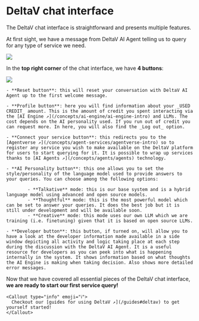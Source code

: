 
# DeltaV chat interface

The DeltaV chat interface is straightforward and presents multiple features.

At first sight, we have a message from DeltaV AI Agent telling us to query for any type of service we need.

![](../../../src/images/deltav/getting-started/deltav_chat_interface.png)

In the **top right corner** of the chat interface, we have **4 buttons**:

![](../../../src/images/deltav/getting-started/deltav_chat_interface_buttons.png)

    - **Reset button**: this will reset your conversation with DeltaV AI Agent up to the first welcome message.

    - **Profile button**: here you will find information about your _USED CREDIT_ amount. This is the amount of credit you spent interacting via the [AI Engine ↗️](/concepts/ai-engine/ai-engine-intro) and LLMs. The cost depends on the AI personality used. If you run out of credit you can request more. In here, you will also find the _Log out_ option.

    - **Connect your service button**: this redirects you to the [Agentverse ↗️](/concepts/agent-services/agentverse-intro) so to register any service you wish to make available on the DeltaV platform for users to start querying for it. It is possible to wrap up services thanks to [AI Agents ↗️](/concepts/agents/agents) technology.

    - **AI Personality button**: this one allows you to set the style/personality of the language model used to provide answers to your queries. You can choose among the following options:

            - **Talkative** mode: this is our base system and is a hybrid language model using advanced and open source models.
            - **Thoughtful** mode: this is the most powerful model which can be set to answer your queries. It does the best job but it is still under development and will be available soon.
            - **Creative** mode: this mode uses our own LLM which we are training (i.e. finetuning) given that it is based on open source LLMs.

    - **Developer button**: this button, if turned on, will allow you to have a look at the developer information made available in a side window depicting all activity and logic taking place at each step during the discussion with the DeltaV AI Agent. It is a useful resource for developers as you can peek into what is happening internally in the system. It shows information based on what thoughts the AI Engine is making when taking decision. Also shows more detailed error messages.

Now that we have covered all essential pieces of the DeltaV chat interface, **we are ready to start our first service query!**

    <Callout type="info" emoji="ℹ️">
      Checkout our [guides for using DeltaV ↗️](/guides#deltav) to get yourself started!
    </Callout>
